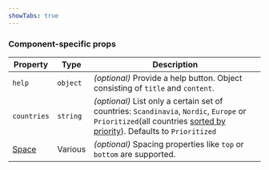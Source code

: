 ```yaml
---
showTabs: true
---
```



### Component-specific props

| Property                                | Type     | Description                                                                                                                                                                                                                                                      |
| --------------------------------------- | -------- | ---------------------------------------------------------------------------------------------------------------------------------------------------------------------------------------------------------------------------------------------------------------- |
| `help`                                  | `object` | _(optional)_ Provide a help button. Object consisting of `title` and `content`.                                                                                                                                                                                  |
| `countries`                             | `string` | _(optional)_ List only a certain set of countries: `Scandinavia`, `Nordic`, `Europe` or `Prioritized`(all countries [sorted by priority](/uilib/extensions/forms/feature-fields/SelectCountry/#filter-or-prioritize-country-listing)). Defaults to `Prioritized` |
| [Space](/uilib/layout/space/properties) | Various  | _(optional)_ Spacing properties like `top` or `bottom` are supported.                                                                                                                                                                                            |

<DataValueReadwriteProperties type="string" />
